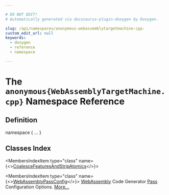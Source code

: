 ```yaml
---

# DO NOT EDIT!
# Automatically generated via docusaurus-plugin-doxygen by Doxygen.

slug: /api/namespaces/anonymous-webassemblytargetmachine-cpp-
custom_edit_url: null
keywords:
  - doxygen
  - reference
  - namespace

---
```





# The `anonymous{WebAssemblyTargetMachine.cpp}` Namespace Reference

<DoxygenPage pluginConfig={pluginConfig}>



## Definition

<CodeBlock>namespace &#123; ... &#125;</CodeBlock>

## Classes Index

<MembersIndex>

<MembersIndexItem
  type="class"
  name={<><a href="/docs/api/classes/anonymous-namespace-webassemblytargetmachine-cpp-/coalescefeaturesandstripatomics">CoalesceFeaturesAndStripAtomics</a></>}>
</MembersIndexItem>

<MembersIndexItem
  type="class"
  name={<><a href="/docs/api/classes/anonymous-namespace-webassemblytargetmachine-cpp-/webassemblypassconfig">WebAssemblyPassConfig</a></>}>
<a href="/docs/api/namespaces/llvm/webassembly">WebAssembly</a> Code Generator <a href="/docs/api/classes/llvm/pass">Pass</a> Configuration Options. <a href="/docs/api/classes/anonymous-namespace-webassemblytargetmachine-cpp-/webassemblypassconfig/#details">More...</a>
</MembersIndexItem>

</MembersIndex>


</DoxygenPage>
